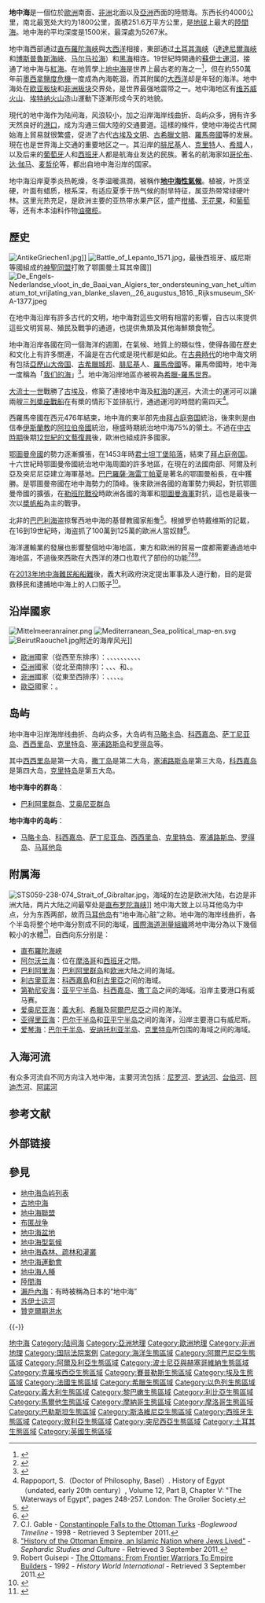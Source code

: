 {{Otheruses|subject=一個位於歐亞非三洲之間的海域|other=本詞的其它用法|地中海 (消歧義)}}
{{noteTA|G1=units
}}
{{Infobox body of water
| name = 地中海
| image = Mediterranee 02 EN.jpg
| caption = 地中海與周遭地區的地形圖
| image_bathymetry =
| caption_bathymetry =
| coords = {{Coord|35|N|18|E|region:XZ_type:waterbody_scale:25000000|display=inline,title}}
| type = [[陆间海|陆间海]]
| mapframe-zoom = 3
| inflow =
| outflow =
| catchment =
| basin_countries = {{hidden | fw1=normal | headerstyle=text-align:left
  | header = 近60个
  | content = <div class="hlist hwrap">
* {{flag|阿尔巴尼亚}}
* {{flag|阿尔及利亚}}
* {{flag|波黑}}
* {{flag|保加利亚}}
* {{flag|克罗地亚}}
* {{flag|塞浦路斯}}
* {{flag|埃及}}
* {{flag|法国}}
* {{flag|格鲁吉亚}}
* {{flag|德国}}
* {{flag|直布罗陀}}
* {{flag|希腊}}
* {{flag|以色列}}
* {{flag|意大利}}
* {{flag|科索沃}}
* {{flag|黎巴嫩}}
* {{flag|利比亚}}
* {{flag|马其顿共和国}}
* {{flag|马耳他}}
* {{flag|黑山}}
* {{flag|摩洛哥}}
* ''{{flag|北塞浦路斯}}''
* {{flag|斯洛文尼亚}}
* {{flag|西班牙}}
* {{flag|叙利亚}}
* {{flag|突尼斯}}
* {{flag|土耳其}}
* {{flag|乌克兰}}
* {{flag|梵蒂冈}}
</div>}}
| length =
| width =
| area = {{convert|2500000|km2|sqmi}}
| depth = {{convert|1500|m|ft}}
| max-depth = {{convert|5267|m|ft}}
| volume = {{convert|3750000|km3|cumi}}
| residence_time = 80-100年<ref name="Water Flow in Semienclosed Seaways">{{cite book |title=Invitation to Oceanography |first=Paul R. |last=Pinet |page=220 |publisher=Jones & Barlett Learning |year=2008 |isbn=0-7637-5993-7 |url=http://books.google.com/books?id=6TCm8Xy-sLUC&pg=PA220&lpg=PA220 |access-date=2011-11-06 |archive-date=2011-05-11 |archive-url=https://web.archive.org/web/20110511193043/http://books.google.com/books?id=6TCm8Xy-sLUC&pg=PA220&lpg=PA220 |dead-url=no }}</ref>
| shore =
| elevation =
| frozen =
| islands = [[地中海岛屿列表|3300+]]
| cities =
| reference =
}}

'''地中海'''是一個位於[[歐洲|歐洲]]南面、[[非洲|非洲]]北面以及[[亞洲|亞洲]]西面的陸間海。东西长约4000公里，南北最宽处大约为1800公里，面積251.6万平方公里，是[[地球|地球]]上最大的[[陸間海|陸間海]]。地中海的平均深度是1500米，最深處为5267米。

地中海西部通过[[直布羅陀海峽|直布羅陀海峽]]與[[大西洋|大西洋]]相接，東部通过[[土耳其海峡|土耳其海峡]]（[[達達尼爾海峽|達達尼爾海峽]]和[[博斯普魯斯海峽|博斯普魯斯海峽]]、[[马尔马拉海|马尔马拉海]]）和[[黑海|黑海]]相连。19世紀時開通的[[蘇伊士運河|蘇伊士運河]]，接通了地中海与[[紅海|紅海]]。在地質學上[[地中海|地中海]]是世界上最古老的海之一<ref>{{Cite web |url=http://app.chinamining.com.cn/Newspaper/E_Mining_News/2008-04-17/1208417552d15345.html |title=存档副本 |access-date=2010-04-13 |archive-url=https://web.archive.org/web/20101022151224/http://app.chinamining.com.cn/Newspaper/E_Mining_News/2008-04-17/1208417552d15345.html |archive-date=2010-10-22 |dead-url=yes }}</ref>，但在約550萬年前[[墨西拿鹽度危機|墨西拿鹽度危機]]一度成為內海乾涸，而其附属的[[大西洋|大西洋]]却是年轻的海洋。地中海处在[[欧亚板块|欧亚板块]]和[[非洲板块|非洲板块]]交界处，是世界最强地震带之一。地中海地区有[[维苏威火山|维苏威火山]]、[[埃特纳火山|埃特纳火山]]造山運動下逐漸形成今天的地貌。

現代的地中海作为陆间海，风浪较小，加之沿岸海岸线曲折、岛屿众多，拥有许多天然良好的[[港口|港口]]，成为沟通三個大陸的交通要道。這樣的條件，使地中海從古代開始海上貿易就很繁盛，促进了古代[[古埃及文明|古埃及文明]]、[[古希臘文明|古希臘文明]]、[[羅馬帝國|羅馬帝國]]等的发展。現在也是世界海上交通的重要地区之一。其沿岸的[[腓尼基|腓尼基]]人、[[克里特|克里特]]人、[[希腊|希腊]]人，以及后来的[[葡萄牙|葡萄牙]]人和[[西班牙|西班牙]]人都是航海业发达的民族。著名的航海家如[[哥伦布|哥伦布]]、[[达·伽马|达·伽马]]、[[麦哲伦|麦哲伦]]等，都出自地中海沿岸的国家。

地中海沿岸夏季炎热乾燥，冬季温暖濕潤，被稱作'''[[地中海性氣候|地中海性氣候]]'''。植被，叶质坚硬，叶面有蜡质，根系深，有适应夏季干热气候的耐旱特征，属亚热带常绿硬叶林。这里光热充足，是欧洲主要的亚热带水果产区，盛产[[柑橘|柑橘]]、[[无花果|无花果]]，和[[葡萄|葡萄]]等，还有木本油料作物[[油橄榄|油橄榄]]。

==歷史==
[[File:AntikeGriechen1.jpg|thumb]]]]
[[File:Battle_of_Lepanto_1571.jpg|thumb]]，最後西班牙、威尼斯等國組成的[[神聖同盟_(1571年)|神聖同盟]]打敗了鄂圖曼土耳其帝國]]
[[File:De_Engels-Nederlandse_vloot_in_de_Baai_van_Algiers_ter_ondersteuning_van_het_ultimatum_tot_vrijlating_van_blanke_slaven,_26_augustus_1816._Rijksmuseum_SK-A-1377.jpeg|thumb]]

在地中海沿岸有許多古代的文明，地中海對這些文明有相當的影響，自古以來提供這些文明貿易、殖民及戰爭的通道，也提供魚類及其他海鮮類食物<ref>{{cite book |author=David Abulafia|title=''The Great Sea: A Human History of the Mediterranean''|publisher= [[Oxford_University_Press|Oxford University Press]]|year=2011}}</ref>。

地中海沿岸各國在同一個海洋的週圍，在氣候、地質上的類似性，使得各國在歷史和文化上有許多關連，不論是在古代或是現代都是如此。在[[古典時代|古典時代]]的地中海文明有包括[[亞歷山大帝国|亞歷山大帝国]]、[[大希臘|古希臘城邦]]、[[腓尼基|腓尼基]]人、[[羅馬帝國|羅馬帝國]]等。羅馬帝國時，地中海一度稱為「[[我们的海|我们的海]]」<ref>{{cite book |last=Tellegen-Couperus|first=Olga|title=Short History of Roman Law|publisher=Routledge|year=1993|isbn=0-415-07251-4}}{{rp|p.32}}</ref>。地中海沿岸地區亦被視為[[希臘-羅馬世界|希臘-羅馬世界]]。

[[大流士一世|大流士一世]]戰勝了[[古埃及|古埃及]]，修築了連接地中海及[[紅海|紅海]]的[[運河|運河]]，大流士的運河可以讓兩艘[[三列槳座戰船|三列槳座戰船]]在有槳的情形下並排航行，通過運河的時間約需四天<ref>Rappoport, S.（Doctor of Philosophy, Basel）. History of Egypt（undated, early 20th century）, Volume 12, Part B, Chapter V: "The Waterways of Egypt", pages 248-257. London: The Grolier Society.</ref>。

西羅馬帝國在西元476年結束，地中海的東半部先由[[拜占庭帝国|拜占庭帝国]]統治，後來則是由信奉[[伊斯蘭教|伊斯蘭教]]的[[阿拉伯帝國|阿拉伯帝國]]統治，極盛時期統治地中海75%的領土。不過在[[中古時期|中古時期]]後期[[12世紀的文藝復興|12世紀的文藝復興]]後，歐洲也組成許多國家。

[[鄂圖曼帝國|鄂圖曼帝國]]的勢力逐漸擴張，在1453年時[[君士坦丁堡的陷落|君士坦丁堡陷落]]，結束了[[拜占庭帝国|拜占庭帝国]]。十六世紀時鄂圖曼帝國統治地中海周圍的許多地區，在現在的法國南部、阿爾及利亞及突尼尼亞建立海軍基地。[[巴巴羅薩·海雷丁帕夏|巴巴羅薩·海雷丁帕夏]]是著名的鄂圖曼船長，在{{link-en|普雷韋扎海戰|Battle of Preveza}}中獲勝。{{link-en|傑爾巴島海戰|Battle of Djerba}}是鄂圖曼帝國在地中海勢力的頂峰。後來歐洲各國的海軍勢力興起，對抗鄂圖曼帝國的擴張，在[[勒班陀戰役|勒班陀戰役]]時歐洲各國的海軍和[[鄂圖曼海軍|鄂圖曼海軍]]對抗，這也是最後一次以[[槳帆船|槳帆船]]為主的戰爭。

北非的[[巴巴利海盗|巴巴利海盗]]掠奪西地中海的基督教國家船隻<ref>{{cite book|url=http://books.google.com/?id=5q9zcB3JS40C&pg&dq#v=onepage&q=&f=false |title=Christian Slaves, Muslim Masters: White Slavery in the Mediterranean, the Barbary Coast and Italy, 1500–1800 |author=Robert Davis |publisher=Palgrave Macmillan |date= 2003-12-05|accessdate=2013-01-17|isbn=9780333719664}}</ref>。根據罗伯特戴维斯的記載，在16到19世紀時，海盗抓了100萬到125萬的歐洲人當奴隸<ref>{{cite web |url=http://www.bbc.co.uk/history/british/empire_seapower/white_slaves_01.shtml |title=British Slaves on the Barbary Coast |publisher=Bbc.co.uk |date= |accessdate=2013-01-17 |archive-date=2011-04-25 |archive-url=https://web.archive.org/web/20110425235016/http://www.bbc.co.uk/history/british/empire_seapower/white_slaves_01.shtml |dead-url=no }}</ref>。

海洋運輸業的發展也影響整個地中海地區，東方和歐洲的貿易一度都需要通過地中海地區，不過後來西歐在大西洋的港口也取代了部份的功能<ref>C.I. Gable - [http://www.boglewood.com/timeline/ottomans.html Constantinople Falls to the Ottoman Turks] {{Wayback|url=http://www.boglewood.com/timeline/ottomans.html |date=20141029132035 }} -'' Boglewood Timeline'' - 1998 - Retrieved 3 September 2011.</ref><ref>[http://www.sephardicstudies.org/ottoemp.html "History of the Ottoman Empire, an Islamic Nation where Jews Lived"] {{Wayback|url=http://www.sephardicstudies.org/ottoemp.html |date=20141018040430 }} - ''Sephardic Studies and Culture'' - Retrieved 3 September 2011.</ref><ref>Robert Guisepi - [http://history-world.org/ottoman%20empire.htm The Ottomans: From Frontier Warriors To Empire Builders] {{Wayback|url=http://history-world.org/ottoman%20empire.htm |date=20150311160503 }} - 1992 - ''History World International'' - Retrieved 3 September 2011.</ref>。

<!--The Malta president described the Mediterranean sea as a "cemetery" due to the large amounts of migrants who drown there.<ref>http://www.aljazeera.com/news/europe/2013/10/migrant-deaths-prompt-calls-eu-action-2013101361646517233.html</ref>。-->
在[[2013年地中海難民船船難|2013年地中海難民船船難]]後，義大利政府決定提出軍事及人道行動，目的是营救移民和逮捕地中海上的人口贩子<ref>{{cite web |url=http://www.eurasia-rivista.org/loperazione-mare-nostrum/20335/ |title=存档副本 |accessdate=2014-08-01 |deadurl=yes |archiveurl=https://web.archive.org/web/20140718050114/http://www.eurasia-rivista.org/loperazione-mare-nostrum/20335/ |archivedate=2014-07-18 }}</ref>。

== 沿岸國家 ==
[[File:Mittelmeeranrainer.png|thumb]]
[[File:Mediterranean_Sea_political_map-en.svg|thumb]]
[[File:BeirutRaouche1.jpg|thumb]]附近的海岸风光]]
* [[歐洲|歐洲]]國家（從西至东排序）：{{flag|西班牙}}、{{flag|法國}}、{{flag|摩納哥}}、{{flag|意大利}}、{{flag|馬耳他}}、{{flag|斯洛文尼亞}}、{{flag|克羅埃西亞}}、{{flag|波斯尼亞和黑塞哥維那}}、{{flag|蒙特內哥羅}}、{{flag|阿爾巴尼亞}}、{{flag|希臘}}
* [[亞洲|亞洲]]國家（從北至南排序)：{{flag|敘利亞}}、{{flag|黎巴嫩}}、{{flag|以色列}}、{{flag|巴勒斯坦}}和{{flag|埃及}}、{{flag|塞浦路斯}}。
* [[非洲|非洲]]國家（從東至西排序）：{{flag|埃及}}、{{flag|利比亞}}、{{flag|突尼西亞}}、{{flag|阿爾及利亞}}、{{flag|摩洛哥}}。
* [[歐亞|歐亞]]國家：{{flag|土耳其}}。

== 岛屿 ==
地中海中沿岸海岸线曲折、岛屿众多，大岛屿有[[马略卡岛|马略卡岛]]、[[科西嘉岛|科西嘉岛]]、[[萨丁尼亚岛|萨丁尼亚岛]]、[[西西里岛|西西里岛]]、[[克里特岛|克里特岛]]、[[塞浦路斯岛|塞浦路斯岛]]和[[罗得岛|罗得岛]]等。

其中[[西西里岛|西西里岛]]是第一大岛，[[撒丁岛|撒丁岛]]是第二大岛，[[塞浦路斯岛|塞浦路斯岛]]是第三大岛，[[科西嘉岛|科西嘉岛]]是第四大岛，[[克里特岛|克里特岛]]是第五大岛。

'''地中海中的群岛'''：
* [[巴利阿里群岛|巴利阿里群岛]]、[[艾奥尼亚群岛|艾奥尼亚群岛]]

'''地中海中的岛屿'''：
* [[马略卡岛|马略卡岛]]、[[科西嘉岛|科西嘉岛]]、[[萨丁尼亚岛|萨丁尼亚岛]]、[[西西里岛|西西里岛]]、[[克里特岛|克里特岛]]、[[塞浦路斯岛|塞浦路斯岛]]、[[罗得岛|罗得岛]]、[[马耳他岛|马耳他岛]]

== 附属海 ==
[[File:STS059-238-074_Strait_of_Gibraltar.jpg|thumb]]，海域的左边是欧洲大陆，右边是非洲大陆，两片大陆之间最窄处是[[直布罗陀海峡|直布罗陀海峡]]]]
地中海大致上以马耳他岛为中点，分为东西两部，故而[[马耳他岛|马耳他岛]]有“地中海心脏”之称。地中海的海岸线曲折，各个半岛将整个地中海分割成不同的海域，[[國際海道測量組織|國際海道測量組織]]將地中海分為以下幾個較小的水體<ref name="IHO">{{cite web |url=http://www.iho-ohi.net/iho_pubs/standard/S-23/S23_1953.pdf |title=Limits of Oceans and Seas, 3rd edition |year=1953 |publisher=International Hydrographic Organization |accessdate=2010-02-07 |deadurl=yes |archiveurl=https://web.archive.org/web/20111008191433/http://www.iho-ohi.net/iho_pubs/standard/S-23/S23_1953.pdf |archivedate=2011-10-08 }}</ref>，自西向东分别是：
* [[直布羅陀海峽|直布羅陀海峽]]
* [[阿尔沃兰海|阿尔沃兰海]]：位在[[摩洛哥|摩洛哥]]和[[西班牙|西班牙]]之間。
* [[巴利阿里海|巴利阿里海]]：[[巴利阿里群岛|巴利阿里群岛]]和[[欧洲|欧洲]]大陆之间的海域。
* [[利古里亚海|利古里亚海]]：[[科西嘉島|科西嘉島]]和[[利古里亞|利古里亞]]之间的海域。
* [[第勒尼安海|第勒尼安海]]：[[亚平宁半岛|亚平宁半岛]]、[[科西嘉岛|科西嘉岛]]、[[撒丁岛|撒丁岛]]之间的海域。沿岸主要港口有威马赛。
* [[爱奥尼亚海|爱奥尼亚海]]：[[義大利|義大利]]、[[希臘|希臘]]及[[阿爾巴尼亞|阿爾巴尼亞]]之间的海洋。
* [[亚得里亚海|亚得里亚海]]：[[巴尔干半岛|巴尔干半岛]]和[[亚平宁半岛|亚平宁半岛]]之间的海洋，沿岸主要港口有威尼斯。
* [[爱琴海|爱琴海]]：[[巴尔干半岛|巴尔干半岛]]、[[安纳托利亚半岛|安纳托利亚半岛]]、[[克里特岛|克里特岛]]所包围的海域之间的海域。

== 入海河流 ==
有众多河流自不同方向注入地中海，主要河流包括：[[尼罗河|尼罗河]]、[[罗讷河|罗讷河]]、[[台伯河|台伯河]]、[[阿迪杰河|阿迪杰河]]、[[阿諾河|阿諾河]]

== 参考文献 ==
{{Reflist|30em}}

==外部链接==
{{Wikivoyage|地中海}}
{{Wiktionary}}
{{Commons+cat|Mediterranean Sea}}

== 參見 ==
{{Portal box|地理|欧洲|非洲|亚洲}}
* [[地中海岛屿列表|地中海岛屿列表]]
* [[古地中海|古地中海]]
* [[地中海聯盟|地中海聯盟]]
* [[布匿战争|布匿战争]]
* [[地中海盆地|地中海盆地]]
* [[地中海型氣候|地中海型氣候]]
* [[地中海森林、疏林和灌叢|地中海森林、疏林和灌叢]]
* [[地中海運動會|地中海運動會]]
* [[地中海人種|地中海人種]]
* [[陸間海|陸間海]]
* [[瀨戶內海|瀨戶內海]]：有時被稱為日本的“地中海”
* [[苏伊士运河|苏伊士运河]]
* [[贊克爾期洪水|贊克爾期洪水]]

{{-}}
{{地中海|state=uncollapsed}}
{{地中海联盟}}
{{List of seas}}

{{Authority control}}
[[Category:地中海|]]
[[Category:陆间海|Category:陆间海]]
[[Category:亞洲地理|Category:亞洲地理]]
[[Category:歐洲地理|Category:歐洲地理]]
[[Category:非洲地理|Category:非洲地理]]
[[Category:国际法院案例|Category:国际法院案例]]
[[Category:海洋生態區域|Category:海洋生態區域]]
[[Category:阿爾巴尼亞生態區域|Category:阿爾巴尼亞生態區域]]
[[Category:阿爾及利亞生態區域|Category:阿爾及利亞生態區域]]
[[Category:波士尼亞與赫塞哥維納生態區域|Category:波士尼亞與赫塞哥維納生態區域]]
[[Category:克羅埃西亞生態區域|Category:克羅埃西亞生態區域]]
[[Category:賽普勒斯生態區域|Category:賽普勒斯生態區域]]
[[Category:埃及生態區域|Category:埃及生態區域]]
[[Category:法國生態區域|Category:法國生態區域]]
[[Category:希臘生態區域|Category:希臘生態區域]]
[[Category:以色列生態區域|Category:以色列生態區域]]
[[Category:義大利生態區域|Category:義大利生態區域]]
[[Category:黎巴嫩生態區域|Category:黎巴嫩生態區域]]
[[Category:利比亞生態區域|Category:利比亞生態區域]]
[[Category:馬爾他生態區域|Category:馬爾他生態區域]]
[[Category:摩納哥生態區域|Category:摩納哥生態區域]]
[[Category:摩洛哥生態區域|Category:摩洛哥生態區域]]
[[Category:巴勒斯坦生態區域|Category:巴勒斯坦生態區域]]
[[Category:斯洛維尼亞生態區域|Category:斯洛維尼亞生態區域]]
[[Category:西班牙生態區域|Category:西班牙生態區域]]
[[Category:敘利亞生態區域|Category:敘利亞生態區域]]
[[Category:突尼西亞生態區域|Category:突尼西亞生態區域]]
[[Category:土耳其生態區域|Category:土耳其生態區域]]
[[Category:英國生態區域|Category:英國生態區域]]